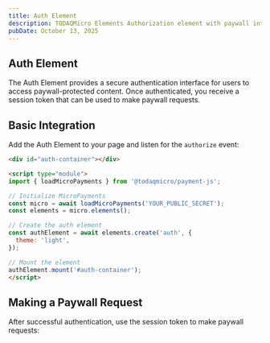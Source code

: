 ```yaml
---
title: Auth Element
description: TODAQMicro Elements Authorization element with paywall integration
pubDate: October 13, 2025
---
```


## Auth Element

The Auth Element provides a secure authentication interface for users to access paywall-protected content. Once authenticated, you receive a session token that can be used to make paywall requests.

<Element type="auth" theme="light" hash="adedc7a6-3a65-453a-a1a2-0f83a3e8da1a" client:load />

## Basic Integration

Add the Auth Element to your page and listen for the `authorize` event:

```html
<div id="auth-container"></div>

<script type="module">
import { loadMicroPayments } from '@todaqmicro/payment-js';

// Initialize MicroPayments
const micro = await loadMicroPayments('YOUR_PUBLIC_SECRET');
const elements = micro.elements();

// Create the auth element
const authElement = await elements.create('auth', {
  theme: 'light',
});

// Mount the element
authElement.mount('#auth-container');
</script>
```

## Making a Paywall Request

After successful authentication, use the session token to make paywall requests:

<script is:inline>
document.addEventListener("authorize", async (event) => {
    const { session } = event.detail;
    
    console.log('User authenticated! Session:', session);

    // Now you can make paywall requests with the session
    try {
        const response = await fetch('https://pay.m.todaq.net/v3/paywall', {
            method: 'POST',
            headers: {
                'Content-Type': 'application/json',
                'Cookie': `session_id=${session}`
            },
            credentials: 'include',
            body: JSON.stringify({
                paymentTypeHash: '412964f209c966234250eba05d1a118da128925084df9f5459eb9243157e452e73',
                amount: 0.10,
                destinationUrl: 'https://example.com'
            }),
        });

        if (response.ok) {
            const data = await response.json();
            console.log('Payment approved!', data);
            
            // Grant access to protected content
            showProtectedContent();
        } else if (response.status === 408) {
            console.log('Payment approval timeout');
            showTimeoutMessage();
        } else {
            console.error('Payment failed:', response.status);
            showErrorMessage();
        }
    } catch (error) {
        console.error('ERROR making paywall request:', error);
    }
});

function showProtectedContent() {
    // Your code to display the protected content
    document.getElementById('protected-content').style.display = 'block';
}

function showTimeoutMessage() {
    alert('Payment approval timed out. Please try again.');
}

function showErrorMessage() {
    alert('Payment failed. Please try again.');
}
</script>